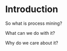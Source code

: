 # Introduction {#intro}

So what is process mining? 

What can we do with it? 

Why do we care about it?
